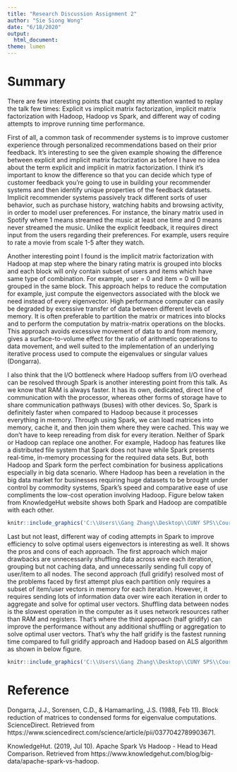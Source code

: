 ---
title: "Research Discussion Assignment 2"
author: "Sie Siong Wong"
date: "6/18/2020"
output:
  html_document:
theme: lumen
---

# Summary

There are few interesting points that caught my attention wanted to replay the talk few times: Explicit vs implicit matrix factorization, implicit matrix factorization with Hadoop, Hadoop vs Spark, and  different way of coding attempts to improve running time performance.

First of all, a common task of recommender systems is to improve customer experience through personalized recommendations based on their prior feedback. It's interesting to see the given example showing the difference between explicit and implicit matrix factorization as before I have no idea about the term explicit and implicit in matrix factorization. I think it's important to know the difference so that you can decide which type of customer feedback you're going to use in building your recommender systems and then identify unique properties of the feedback datasets. Implicit recommender systems passively track different sorts of user behavior, such as purchase history, watching habits and browsing activity, in order to model user preferences. For instance, the binary matrix used in Spotify where 1 means streamed the music at least one time and 0 means never streamed the music. Unlike the explicit feedback, it requires direct input from the users regarding their preferences. For example, users require to rate a movie from scale 1-5 after they watch.

Another interesting point I found is the implicit matrix factorization with Hadoop at map step where the binary rating matrix is grouped into blocks and each block will only contain subset of users and items which have same type of combination. For example, user = 0 and item = 0 will be grouped in the same block. This approach helps to reduce the computation for example, just compute the eigenvectors associated with the block we need instead of every eigenvector. High performance computer can easily be degraded by excessive transfer of data between different levels of memory. It is often preferable to partition the matrix or matrices into blocks and to perform the computation by matrix-matrix operations on the blocks. This approach avoids excessive movement of data to and from memory, gives a surface-to-volume effect for the ratio of arithmetic operations to data movement, and well suited to the implementation of an underlying iterative process used to compute the eigenvalues or singular values (Dongarra).

I also think that the I/O bottleneck where Hadoop suffers from I/O overhead can be resolved through Spark is another interesting point from this talk. As we know that RAM is always faster. It has its own, dedicated, direct line of communication with the processor, whereas other forms of storage have to share communication pathways (buses) with other devices. So, Spark is definitely faster when compared to Hadoop because it processes everything in memory. Through using Spark, we can load matrices into memory, cache it, and then join them where they were cached. This way we don't have to keep rereading from disk for every iteration. Neither of Spark or Hadoop can replace one another. For example, Hadoop has features like a distributed file system that Spark does not have while Spark presents real-time, in-memory processing for the required data sets. But, both Hadoop and Spark form the perfect combination for business applications especially in big data scenario. Where Hadoop has been a revelation in the big data market for businesses requiring huge datasets to be brought under control by commodity systems, Spark’s speed and comparative ease of use compliments the low-cost operation involving Hadoop. Figure below taken from KnowledgeHut website shows both Spark and Hadoop are compatible with each other.

```{r, eval=FALSE, echo=FALSE}

knitr::include_graphics('C:\\Users\\Gang Zhang\\Desktop\\CUNY SPS\\Courses\\Summer 2020\\DATA 612 - Recommender Systems\\Assignments\\2\\Spark and Hadoop Compatibility.png')

```

Last but not least, different way of coding attempts in Spark to improve efficiency to solve optimal users eigenvectors is interesting as well. It shows the pros and cons of each approach. The first approach which major drawbacks are unnecessarily shuffling data across wire each iteration, grouping but not caching data, and unnecessarily sending full copy of user/item to all nodes. The second approach (full gridify) resolved most of the problems faced by first attempt plus each partition only requires a subset of item/user vectors in memory for each iteration. However, it requires sending lots of information data over wire each iteration in order to aggregate and solve for optimal user vectors. Shuffling data between nodes is the slowest operation in the computer as it uses network resources rather than RAM and registers. That's where the third approach (half gridify) can improve the performance without any additional shuffling or aggregation to solve optimal user vectors. That's why the half gridify is the fastest running time compared to full gridify approach and Hadoop based on ALS algorithm as shown in below figure.

```{r, eval=FALSE, echo=FALSE}

knitr::include_graphics('C:\\Users\\Gang Zhang\\Desktop\\CUNY SPS\\Courses\\Summer 2020\\DATA 612 - Recommender Systems\\Assignments\\2\\ALS Running Times.png')

```

# Reference

Dongarra, J.J., Sorensen, C.D., & Hamamarling, J.S. (1988, Feb 11). Block reduction of matrices to condensed forms for eigenvalue computations. ScienceDirect. Retrieved from https://www.sciencedirect.com/science/article/pii/0377042789903671.

KnowledgeHut. (2019, Jul 10). Apache Spark Vs Hadoop - Head to Head Comparison. Retrieved from https://www.knowledgehut.com/blog/big-data/apache-spark-vs-hadoop.




